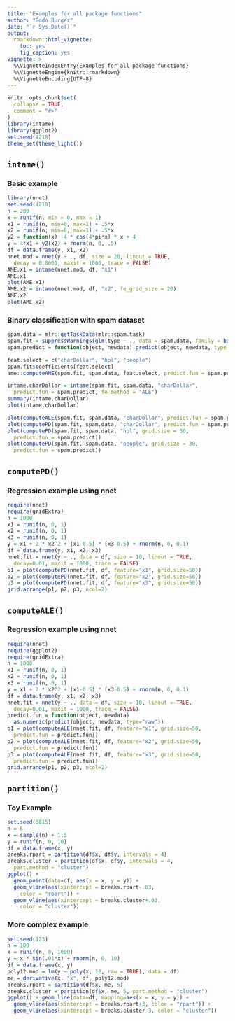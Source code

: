 ```yaml
---
title: "Examples for all package functions"
author: "Bodo Burger"
date: "`r Sys.Date()`"
output:
  rmarkdown::html_vignette:
    toc: yes
    fig_caption: yes
vignette: >
  %\VignetteIndexEntry{Examples for all package functions}
  %\VignetteEngine{knitr::rmarkdown}
  %\VignetteEncoding{UTF-8}
---
```


```r
knitr::opts_chunk$set(
  collapse = TRUE,
  comment = "#>"
)
library(intame)
library(ggplot2)
set.seed(4218)
theme_set(theme_light())
```

## `intame()`

### Basic example

```r
library(nnet)
set.seed(4219)
n = 200
x = runif(n, min = 0, max = 1)
x1 = runif(n, min=0, max=1) + .5*x
x2 = runif(n, min=0, max=1) + .5*x
y2 = function(x) -4 * cos(4*pi*x) * x + 4
y = 4*x1 + y2(x2) + rnorm(n, 0, .5)
df = data.frame(y, x1, x2)
nnet.mod = nnet(y ~ ., df, size = 20, linout = TRUE,
  decay = 0.0001, maxit = 1000, trace = FALSE)
AME.x1 = intame(nnet.mod, df, "x1")
AME.x1
plot(AME.x1)
AME.x2 = intame(nnet.mod, df, "x2", fe_grid_size = 20)
AME.x2
plot(AME.x2)
```

### Binary classification with spam dataset

```r
spam.data = mlr::getTaskData(mlr::spam.task)
spam.fit = suppressWarnings(glm(type ~ ., data = spam.data, family = binomial(link = "logit")))
spam.predict = function(object, newdata) predict(object, newdata, type = "response")

feat.select = c("charDollar", "hpl", "people") 
spam.fit$coefficients[feat.select]
ame::computeAME(spam.fit, spam.data, feat.select, predict.fun = spam.predict)

intame.charDollar = intame(spam.fit, spam.data, "charDollar",
  predict.fun = spam.predict, fe_method = "ALE")
summary(intame.charDollar)
plot(intame.charDollar)

plot(computeALE(spam.fit, spam.data, "charDollar", predict.fun = spam.predict))
plot(computePD(spam.fit, spam.data, "charDollar", predict.fun = spam.predict))
plot(computePD(spam.fit, spam.data, "hpl", grid.size = 30,
  predict.fun = spam.predict))
plot(computePD(spam.fit, spam.data, "people", grid.size = 30,
  predict.fun = spam.predict))
```

## `computePD()`

### Regression example using nnet

```r
require(nnet)
require(gridExtra)
n = 1000
x1 = runif(n, 0, 1)
x2 = runif(n, 0, 1)
x3 = runif(n, 0, 1)
y = x1 + 2 * x2^2 + (x1-0.5) * (x3-0.5) + rnorm(n, 0, 0.1)
df = data.frame(y, x1, x2, x3)
nnet.fit = nnet(y ~ ., data = df, size = 10, linout = TRUE,
  decay=0.01, maxit = 1000, trace = FALSE)
p1 = plot(computePD(nnet.fit, df, feature="x1", grid.size=50))
p2 = plot(computePD(nnet.fit, df, feature="x2", grid.size=50))
p3 = plot(computePD(nnet.fit, df, feature="x3", grid.size=50))
grid.arrange(p1, p2, p3, ncol=2)
```

## `computeALE()`

### Regression example using nnet

```r
require(nnet)
require(ggplot2)
require(gridExtra)
n = 1000
x1 = runif(n, 0, 1)
x2 = runif(n, 0, 1)
x3 = runif(n, 0, 1)
y = x1 + 2 * x2^2 + (x1-0.5) * (x3-0.5) + rnorm(n, 0, 0.1)
df = data.frame(y, x1, x2, x3)
nnet.fit = nnet(y ~ ., data = df, size = 10, linout = TRUE,
  decay=0.01, maxit = 1000, trace = FALSE)
predict.fun = function(object, newdata)
  as.numeric(predict(object, newdata, type="raw"))
p1 = plot(computeALE(nnet.fit, df, feature="x1", grid.size=50,
  predict.fun = predict.fun))
p2 = plot(computeALE(nnet.fit, df, feature="x2", grid.size=50,
  predict.fun = predict.fun))
p3 = plot(computeALE(nnet.fit, df, feature="x3", grid.size=50,
  predict.fun = predict.fun))
grid.arrange(p1, p2, p3, ncol=2)
```

## `partition()`

### Toy Example

```r
set.seed(0815)
n = 6
x = sample(n) + 1.5
y = runif(n, 0, 10)
df = data.frame(x, y)
breaks.rpart = partition(df$x, df$y, intervals = 4)
breaks.cluster = partition(df$x, df$y, intervals = 4,
  part.method = "cluster")
ggplot() + 
  geom_point(data=df, aes(x = x, y = y)) +
  geom_vline(aes(xintercept = breaks.rpart-.03,
    color = "rpart")) +
  geom_vline(aes(xintercept = breaks.cluster+.03,
    color = "cluster"))
```

### More complex example

```r
set.seed(123)
n = 100
x = runif(n, 0, 1000)
y = x * sin(.01*x) + rnorm(n, 0, 10)
df = data.frame(x, y)
poly12.mod = lm(y ~ poly(x, 12, raw = TRUE), data = df)
me = derivative(x, "x", df, poly12.mod)
breaks.rpart = partition(df$x, me, 5)
breaks.cluster = partition(df$x, me, 5, part.method = "cluster")
ggplot() + geom_line(data=df, mapping=aes(x = x, y = y)) +
  geom_vline(aes(xintercept = breaks.rpart+3, color = "rpart")) +
  geom_vline(aes(xintercept = breaks.cluster-3, color = "cluster"))
```
